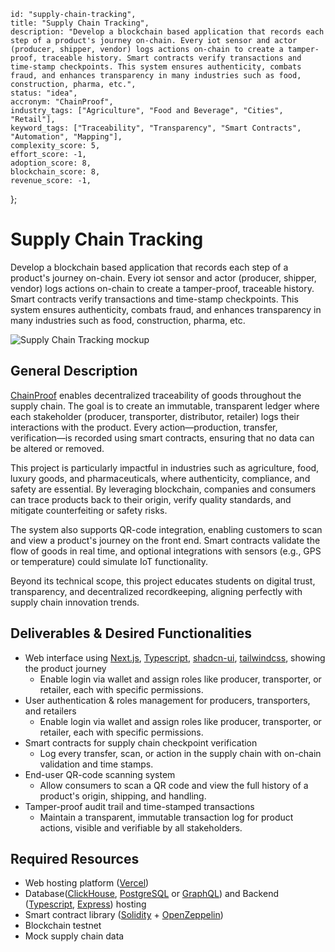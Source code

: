     id: "supply-chain-tracking",
    title: "Supply Chain Tracking",
    description: "Develop a blockchain based application that records each step of a product's journey on-chain. Every iot sensor and actor (producer, shipper, vendor) logs actions on-chain to create a tamper-proof, traceable history. Smart contracts verify transactions and time-stamp checkpoints. This system ensures authenticity, combats fraud, and enhances transparency in many industries such as food, construction, pharma, etc.",
    status: "idea",
    accronym: "ChainProof",
    industry_tags: ["Agriculture", "Food and Beverage", "Cities", "Retail"],
    keyword_tags: ["Traceability", "Transparency", "Smart Contracts", "Automation", "Mapping"],
    complexity_score: 5,
    effort_score: -1,
    adoption_score: 8,
    blockchain_score: 8,
    revenue_score: -1,
};

# Supply Chain Tracking

Develop a blockchain based application that records each step of a product's journey on-chain. Every iot sensor and actor (producer, shipper, vendor) logs actions on-chain to create a tamper-proof, traceable history. Smart contracts verify transactions and time-stamp checkpoints. This system ensures authenticity, combats fraud, and enhances transparency in many industries such as food, construction, pharma, etc.

![Supply Chain Tracking mockup](/images/project/supply-chain-tracking.jpg)

## General Description

[ChainProof](https://chainproof.monark.io) enables decentralized traceability of goods throughout the supply chain. The goal is to create an immutable, transparent ledger where each stakeholder (producer, transporter, distributor, retailer) logs their interactions with the product. Every action—production, transfer, verification—is recorded using smart contracts, ensuring that no data can be altered or removed.

This project is particularly impactful in industries such as agriculture, food, luxury goods, and pharmaceuticals, where authenticity, compliance, and safety are essential. By leveraging blockchain, companies and consumers can trace products back to their origin, verify quality standards, and mitigate counterfeiting or safety risks.

The system also supports QR-code integration, enabling customers to scan and view a product's journey on the front end. Smart contracts validate the flow of goods in real time, and optional integrations with sensors (e.g., GPS or temperature) could simulate IoT functionality.

Beyond its technical scope, this project educates students on digital trust, transparency, and decentralized recordkeeping, aligning perfectly with supply chain innovation trends.

## Deliverables & Desired Functionalities

- Web interface using [Next.js](https://nextjs.org/), [Typescript](https://www.typescriptlang.org/), [shadcn-ui](https://ui.shadcn.com/), [tailwindcss](https://tailwindcss.com/), showing the product journey
   - Enable login via wallet and assign roles like producer, transporter, or retailer, each with specific permissions.
- User authentication & roles management for producers, transporters, and retailers
   - Enable login via wallet and assign roles like producer, transporter, or retailer, each with specific permissions.
- Smart contracts for supply chain checkpoint verification
   - Log every transfer, scan, or action in the supply chain with on-chain validation and time stamps.
- End-user QR-code scanning system
   - Allow consumers to scan a QR code and view the full history of a product's origin, shipping, and handling.
- Tamper-proof audit trail and time-stamped transactions
   - Maintain a transparent, immutable transaction log for product actions, visible and verifiable by all stakeholders.


## Required Resources

- Web hosting platform ([Vercel](https://www.vercel.com/))
- Database([ClickHouse](https://clickhouse.com/), [PostgreSQL](https://www.postgresql.org/) or [GraphQL](https://graphql.org/)) and Backend ([Typescript](https://www.typescriptlang.org/), [Express](https://expressjs.com/)) hosting
- Smart contract library ([Solidity](https://soliditylang.org/) + [OpenZeppelin](https://www.openzeppelin.com/))
- Blockchain testnet
- Mock supply chain data
